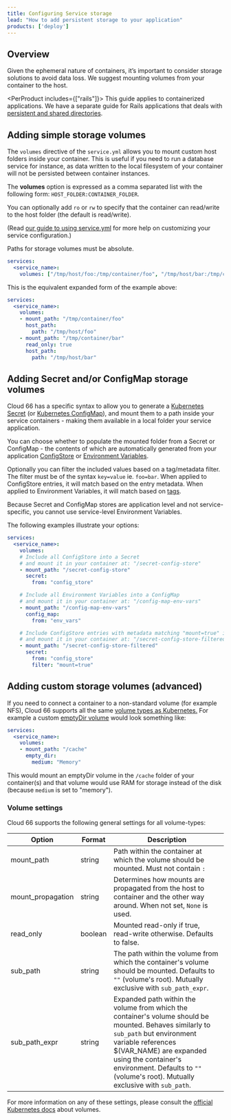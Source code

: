 ```yaml
---
title: Configuring Service storage
lead: "How to add persistent storage to your application"
products: ['deploy']
---
```


## Overview

Given the ephemeral nature of containers, it’s important to consider storage solutions to avoid data loss. We suggest mounting volumes from your container to the host.

<PerProduct includes={["rails"]}>
This guide applies to containerized applications. We have a separate guide for Rails applications that deals with [persistent and shared directories](/:product/:version?/build-and-config/rails-shared-directories).
</PerProduct>

## Adding simple storage volumes

The `volumes` directive of the `service.yml` allows you to mount custom host folders inside your container. This is useful if you need to run a database service for instance, as data written to the local filesystem of your container will not be persisted between container instances. 

The **volumes** option is expressed as a comma separated list with the following form: `HOST_FOLDER:CONTAINER_FOLDER`.

You can optionally add `ro` or `rw` to specify that the container can read/write to the host folder (the default is read/write).

(Read [our guide to using service.yml](/:product/:version?/build-and-config/docker-service-configuration) for more help on customizing your service configuration.)

<Callout type="warning" title="No relative paths">
Paths for storage volumes must be absolute. 
</Callout>

```yaml
services:
  <service_name>:
    volumes: ["/tmp/host/foo:/tmp/container/foo", "/tmp/host/bar:/tmp/container/bar:ro"]
```

This is the equivalent expanded form of the example above:
```yaml
services:
  <service_name>:
    volumes:
    - mount_path: "/tmp/container/foo"
      host_path: 
        path: "/tmp/host/foo"
    - mount_path: "/tmp/container/bar"
      read_only: true
      host_path: 
        path: "/tmp/host/bar"
```

## Adding Secret and/or ConfigMap storage volumes

Cloud 66 has a specific syntax to allow you to generate a [Kubernetes Secret](https://kubernetes.io/docs/concepts/configuration/secret/) (or [Kubernetes ConfigMap](https://kubernetes.io/docs/concepts/configuration/configmap/)), and mount them to a path inside your service containers - making them available in a local folder your service application. 

You can choose whether to populate the mounted folder from a Secret or ConfigMap - the contents of which are automatically generated from your application [ConfigStore](/:product/:version?/build-and-config/config-store) or [Environment Variables](/:product/:version?/build-and-config/env-vars). 

Optionally you can filter the included values based on a tag/metadata filter. The filter must be of the syntax `key=value` ie. `foo=bar`. When applied to ConfigStore entries, it will match based on the entry metadata. When applied to Environment Variables, it will match based on [tags](/:product/:version?/servers/tagging-components).

<Callout type="warning" title="No service-level env_vars">
 Because Secret and ConfigMap stores are application level and not service-specific, you cannot use service-level Environment Variables. 
</Callout>

The following examples illustrate your options: 

```yaml
services:
  <service_name>:
    volumes:
    # Include all ConfigStore into a Secret
    # and mount it in your container at: "/secret-config-store" 
    - mount_path: "/secret-config-store"
      secret: 
        from: "config_store"

    # Include all Environment Variables into a ConfigMap
    # and mount it in your container at: "/config-map-env-vars" 
    - mount_path: "/config-map-env-vars"
      config_map:
        from: "env_vars"

    # Include ConfigStore entries with metadata matching "mount=true" into a Secret
    # and mount it in your container at: "/secret-config-store-filtered" 
    - mount_path: "/secret-config-store-filtered"
      secret:
        from: "config_store"
        filter: "mount=true"
```

## Adding custom storage volumes (advanced)

If you need to connect a container to a non-standard volume (for example NFS), Cloud 66 supports all the same [volume types as Kubernetes.](https://kubernetes.io/docs/concepts/storage/volumes#types-of-volumes) 
For example a custom [emptyDir volume](https://kubernetes.io/docs/concepts/storage/volumes#emptydir)  would look something like:

```yaml
services:
  <service_name>:
    volumes:
    - mount_path: "/cache"
      empty_dir:
        medium: "Memory"
```

This would mount an emptyDir volume in the `/cache` folder of your container(s) and that volume would use RAM for storage instead of the disk (because `medium` is set to "memory").

### Volume settings

Cloud 66 supports the following general settings for all volume-types:

|Option|Format|Description|
|--- |--- |--- |
|mount_path|string|Path within the container at which the volume should be mounted. Must not contain `:`|
|mount_propagation|string|Determines how mounts are propagated from the host to container and the other way around. When not set, `None` is used.|
|read_only|boolean|Mounted read-only if true, read-write otherwise. Defaults to false.|
|sub_path|string|The path within the volume from which the container's volume should be mounted. Defaults to `""` (volume's root). Mutually exclusive with `sub_path_expr`.|
|sub_path_expr|string|Expanded path within the volume from which the container's volume should be mounted. Behaves similarly to `sub_path` but environment variable references $(VAR_NAME) are expanded using the container's environment. Defaults to `""` (volume's root). Mutually exclusive with `sub_path`.|

For more information on any of these settings, please consult the [official Kubernetes docs](https://kubernetes.io/docs/concepts/storage/volumes/) about volumes.
